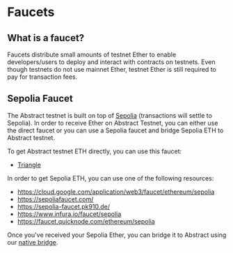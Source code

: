 # Faucets

## What is a faucet?

Faucets distribute small amounts of testnet Ether to enable developers/users to deploy and interact with contracts on testnets.
Even though testnets do not use mainnet Ether, testnet Ether is still required to pay for transaction fees.

## Sepolia Faucet

The Abstract testnet is built on top of [Sepolia](https://www.alchemy.com/overviews/sepolia-testnet) (transactions will settle to Sepolia).
In order to receive Ether on Abstract Testnet, you can either use the direct faucet or you can use a Sepolia faucet and bridge Sepolia ETH to Abstract testnet.

To get Abstract testnet ETH directly, you can use this faucet:

- [Triangle](https://faucet.triangleplatform.com/abstract/testnet)

In order to get Sepolia ETH, you can use one of the following resources:

- https://cloud.google.com/application/web3/faucet/ethereum/sepolia
- https://sepoliafaucet.com/
- https://sepolia-faucet.pk910.de/
- https://www.infura.io/faucet/sepolia
- https://faucet.quicknode.com/ethereum/sepolia

Once you've received your Sepolia Ether, you can bridge it to Abstract using our [native bridge](https://portal.testnet.abs.xyz/bridge/).

